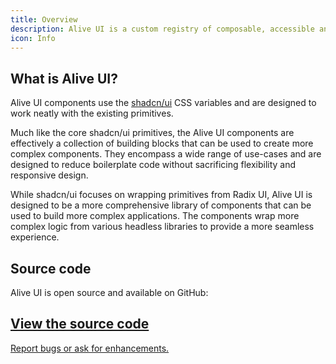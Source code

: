 ```yaml
---
title: Overview
description: Alive UI is a custom registry of composable, accessible and open source components designed for use with shadcn/ui.
icon: Info
---
```



## What is Alive UI?

Alive UI components use the [shadcn/ui](https://ui.shadcn.com/) CSS variables and are designed to work neatly with the existing primitives.

Much like the core shadcn/ui primitives, the Alive UI components are effectively a collection of building blocks that can be used to create more complex components. They encompass a wide range of use-cases and are designed to reduce boilerplate code without sacrificing flexibility and responsive design.

While shadcn/ui focuses on wrapping primitives from Radix UI, Alive UI is designed to be a more comprehensive library of components that can be used to build more complex applications. The components wrap more complex logic from various headless libraries to provide a more seamless experience.

## Source code

Alive UI is open source and available on GitHub:

<a className="card block not-prose font-normal group relative my-2 ring-2 ring-transparent rounded-2xl bg-background border overflow-hidden w-full cursor-pointer hover:bg-secondary" target="_blank" rel="noreferrer" href="https://github.com/aliveui/ui">
  <div className="px-6 py-5 flex items-center space-x-3">
    <div className="h-6 w-6 fill-muted-foreground">
      <GithubIcon />
    </div>
    <div>
      <h2 className="font-semibold text-base text-foreground">
        View the source code
      </h2>
      <div className="font-normal text-sm text-muted-foreground leading-6 mt-0">
        <p>Report bugs or ask for enhancements.</p>
      </div>
    </div>
  </div>
</a>



